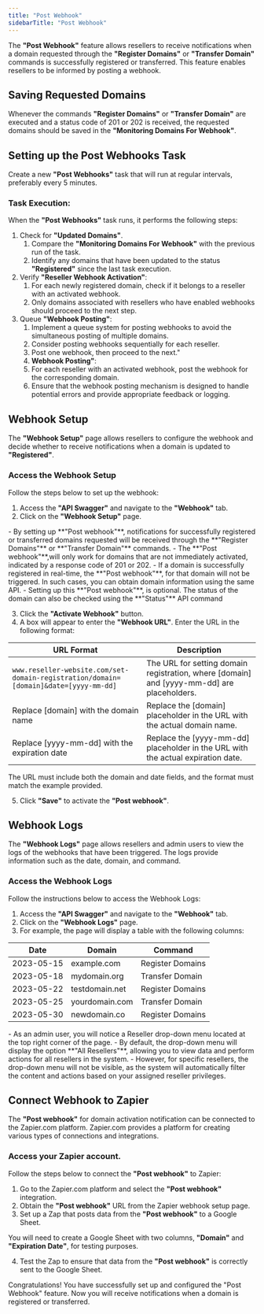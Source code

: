 ```yaml
---
title: "Post Webhook"
sidebarTitle: "Post Webhook"
---
```


The **"Post Webhook"** feature allows resellers to receive notifications when a domain requested through the **"Register Domains"** or **"Transfer Domain"** commands is successfully registered or transferred. This feature enables resellers to be informed by posting a webhook.

## Saving Requested Domains

Whenever the commands **"Register Domains"** or **"Transfer Domain"** are executed and a status code of 201 or 202 is received, the requested domains should be saved in the **"Monitoring Domains For Webhook"**.

## Setting up the Post Webhooks Task

Create a new **"Post Webhooks"** task that will run at regular intervals, preferably every 5 minutes.

### Task Execution:

When the **"Post Webhooks"** task runs, it performs the following steps:

1. Check for **"Updated Domains"**.
   1. Compare the **"Monitoring Domains For Webhook"** with the previous run of the task.
   2. Identify any domains that have been updated to the status **"Registered"** since the last task execution.
2. Verify **"Reseller Webhook Activation"**:
   1. For each newly registered domain, check if it belongs to a reseller with an activated webhook.
   2. Only domains associated with resellers who have enabled webhooks should proceed to the next step.
3. Queue **"Webhook Posting"**:
   1. Implement a queue system for posting webhooks to avoid the simultaneous posting of multiple domains.
   2. Consider posting webhooks sequentially for each reseller. 
   3. Post one webhook, then proceed to the next."
   4. **Webhook Posting"**:
   5. For each reseller with an activated webhook, post the webhook for the corresponding domain.
   6. Ensure that the webhook posting mechanism is designed to handle potential errors and provide appropriate feedback or logging.

## Webhook Setup

The **"Webhook Setup"** page allows resellers to configure the webhook and decide whether to receive notifications when a domain is updated to **"Registered"**.

### Access the Webhook Setup

 Follow the steps below to set up the webhook:

1. Access the **"API Swagger"** and navigate to the **"Webhook"** tab.
2. Click on the **"Webhook Setup"** page.

<Note>
- By setting up **"Post webhook"**, notifications for successfully registered or transferred domains requested will be received through the **"Register Domains"** or **"Transfer Domain"** commands.
- The **"Post webhook"**,will only work for domains that are not immediately activated, indicated by a response code of 201 or 202.
- If a domain is successfully registered in real-time, the **"Post webhook"**, for that domain will not be triggered. In such cases, you can obtain domain information using the same API.
- Setting up this **"Post webhook"**, is optional. The status of the domain can also be checked using the **"Status"** API command
</Note>

3. Click the **"Activate Webhook"** button.
4. A box will appear to enter the **"Webhook URL"**. Enter the URL in the following format:

| URL Format                                                                           | Description                                                                                |
| ------------------------------------------------------------------------------------ | ------------------------------------------------------------------------------------------ |
| `www.reseller-website.com/set-domain-registration/domain=[domain]&date=[yyyy-mm-dd]` | The URL for setting domain registration, where [domain] and [yyyy-mm-dd] are placeholders. |
| Replace [domain] with the domain name                                                | Replace the [domain] placeholder in the URL with the actual domain name.                   |
| Replace [yyyy-mm-dd] with the expiration date                                        | Replace the [yyyy-mm-dd] placeholder in the URL with the actual expiration date.           |

<Warning>The URL must include both the domain and date fields, and the format must match the example provided.</Warning>

5. Click **"Save"** to activate the **"Post webhook"**.

## Webhook Logs

The **"Webhook Logs"** page allows resellers and admin users to view the logs of the webhooks that have been triggered. The logs provide information such as the date, domain, and command.

### Access the Webhook Logs

 Follow the instructions below to access the Webhook Logs:

1. Access the **"API Swagger"** and navigate to the **"Webhook"** tab.
2. Click on the **"Webhook Logs"** page.
3. For example, the page will display a table with the following columns:

| Date       | Domain         | Command          |
| ---------- | -------------- | ---------------- |
| 2023-05-15 | example.com    | Register Domains |
| 2023-05-18 | mydomain.org   | Transfer Domain  |
| 2023-05-22 | testdomain.net | Register Domains |
| 2023-05-25 | yourdomain.com | Transfer Domain  |
| 2023-05-30 | newdomain.co   | Register Domains |

<Note>
- As an admin user, you will notice a Reseller drop-down menu located at the top right corner of the page.
- By default, the drop-down menu will display the option **"All Resellers"**, allowing you to view data and perform actions for all resellers in the system.
- However, for specific resellers, the drop-down menu will not be visible, as the system will automatically filter the content and actions based on your assigned reseller privileges.
</Note>

## Connect Webhook to Zapier

The **"Post webhook"** for domain activation notification can be connected to the Zapier.com platform. Zapier.com provides a platform for creating various types of connections and integrations. 

### Access your Zapier account.

Follow the steps below to connect the **"Post webhook"** to Zapier:

1. Go to the Zapier.com platform and select the **"Post webhook"** integration.
2. Obtain the **"Post webhook"** URL from the Zapier webhook setup page.
3. Set up a Zap that posts data from the **"Post webhook"** to a Google Sheet.

<Note>You will need to create a Google Sheet with two columns, **"Domain"** and **"Expiration Date"**, for testing purposes.</Note>

4. Test the Zap to ensure that data from the **"Post webhook"** is correctly sent to the Google Sheet.

<Check>Congratulations! You have successfully set up and configured the "Post Webhook" feature. Now you will receive notifications when a domain is registered or transferred.</Check>